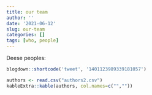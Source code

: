 ```yaml
---
title: our team
author: ''
date: '2021-06-12'
slug: our-team
categories: []
tags: [who, people]
---
```


Deese peoples:

```r
blogdown::shortcode('tweet', '1401123989339181057')
```

```r

authors <- read.csv("authors2.csv")
kableExtra::kable(authors, col.names=c("",""))

```